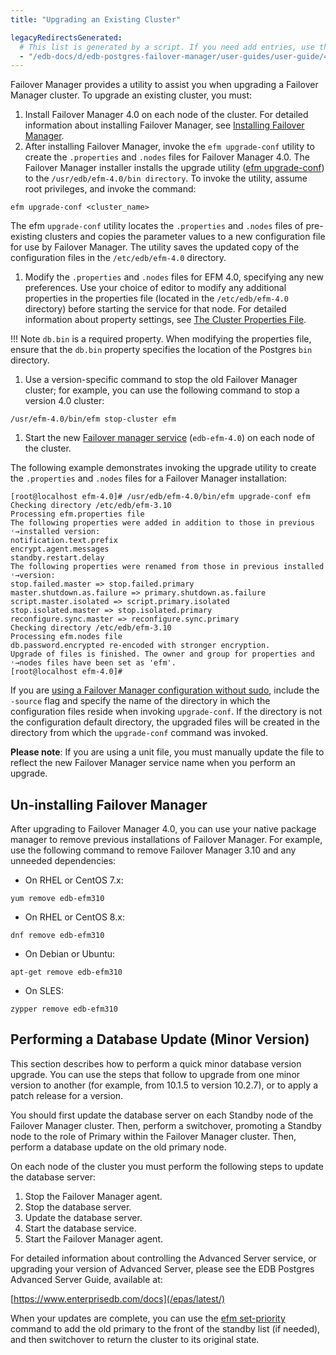 ```yaml
---
title: "Upgrading an Existing Cluster"

legacyRedirectsGenerated:
  # This list is generated by a script. If you need add entries, use the `legacyRedirects` key.
  - "/edb-docs/d/edb-postgres-failover-manager/user-guides/user-guide/4.0/upgrading_existing_cluster.html"
---
```


<div id="upgrading_existing_cluster" class="registered_link"></div>

Failover Manager provides a utility to assist you when upgrading a Failover Manager cluster. To upgrade an existing cluster, you must:

1.  Install Failover Manager 4.0 on each node of the cluster. For detailed information about installing Failover Manager, see [Installing Failover Manager](03_installing_efm/#installing_efm).
2.  After installing Failover Manager, invoke the `efm upgrade-conf` utility to create the `.properties` and `.nodes` files for Failover Manager 4.0. The Failover Manager installer installs the upgrade utility ([efm upgrade-conf](07_using_efm_utility/#efm_upgrade_conf)) to the `/usr/edb/efm-4.0/bin directory`. To invoke the utility, assume root privileges, and invoke the command:

```text
efm upgrade-conf <cluster_name>
```

The efm `upgrade-conf` utility locates the `.properties` and `.nodes` files of pre-existing clusters and copies the parameter values to a new configuration file for use by Failover Manager. The utility saves the updated copy of the configuration files in the `/etc/edb/efm-4.0` directory.

1.  Modify the `.properties` and `.nodes` files for EFM 4.0, specifying any new preferences. Use your choice of editor to modify any additional properties in the properties file (located in the `/etc/edb/efm-4.0` directory) before starting the service for that node. For detailed information about property settings, see [The Cluster Properties File](04_configuring_efm/01_cluster_properties/#cluster_properties).

!!! Note
    `db.bin` is a required property. When modifying the properties file, ensure that the `db.bin` property specifies the location of the Postgres `bin` directory.

1.  Use a version-specific command to stop the old Failover Manager cluster; for example, you can use the following command to stop a version 4.0 cluster:

```text
/usr/efm-4.0/bin/efm stop-cluster efm
```

1.  Start the new [Failover manager service](08_controlling_efm_service/#controlling_efm_service) (`edb-efm-4.0`) on each node of the cluster.

The following example demonstrates invoking the upgrade utility to create the `.properties` and `.nodes` files for a Failover Manager installation:

```text
[root@localhost efm-4.0]# /usr/edb/efm-4.0/bin/efm upgrade-conf efm
Checking directory /etc/edb/efm-3.10
Processing efm.properties file
The following properties were added in addition to those in previous ˓→installed version:
notification.text.prefix
encrypt.agent.messages
standby.restart.delay
The following properties were renamed from those in previous installed ˓→version:
stop.failed.master => stop.failed.primary
master.shutdown.as.failure => primary.shutdown.as.failure
script.master.isolated => script.primary.isolated
stop.isolated.master => stop.isolated.primary
reconfigure.sync.master => reconfigure.sync.primary
Checking directory /etc/edb/efm-3.10
Processing efm.nodes file
db.password.encrypted re-encoded with stronger encryption.
Upgrade of files is finished. The owner and group for properties and ˓→nodes files have been set as 'efm'.
[root@localhost efm-4.0]#
```

If you are [using a Failover Manager configuration without sudo](04_configuring_efm/04_extending_efm_permissions/#running_efm_without_sudo), include the `-source` flag and specify the name of the directory in which the configuration files reside when invoking `upgrade-conf`. If the directory is not the configuration default directory, the upgraded files will be created in the directory from which the `upgrade-conf` command was invoked.

**Please note**: If you are using a unit file, you must manually update the file to reflect the new Failover Manager service name when you perform an upgrade.

## Un-installing Failover Manager

After upgrading to Failover Manager 4.0, you can use your native package manager to remove previous installations of Failover Manager. For example, use the following command to remove Failover Manager 3.10 and any unneeded dependencies:

-   On RHEL or CentOS 7.x:

```text
yum remove edb-efm310
```

-   On RHEL or CentOS 8.x:

```text
dnf remove edb-efm310
```

-   On Debian or Ubuntu:

```text
apt-get remove edb-efm310
```

-   On SLES:

```text
zypper remove edb-efm310
```

## Performing a Database Update (Minor Version)

This section describes how to perform a quick minor database version upgrade. You can use the steps that follow to upgrade from one minor version to another (for example, from 10.1.5 to version 10.2.7), or to apply a patch release for a version.

You should first update the database server on each Standby node of the Failover Manager cluster. Then, perform a switchover, promoting a Standby node to the role of Primary within the Failover Manager cluster. Then, perform a database update on the old primary node.

On each node of the cluster you must perform the following steps to update the database server:

1.  Stop the Failover Manager agent.
2.  Stop the database server.
3.  Update the database server.
4.  Start the database service.
5.  Start the Failover Manager agent.

For detailed information about controlling the Advanced Server service, or upgrading your version of Advanced Server, please see the EDB Postgres Advanced Server Guide, available at:

[https://www.enterprisedb.com/docs](/epas/latest/)

When your updates are complete, you can use the [efm set-priority](07_using_efm_utility/#efm_set_priority) command to add the old primary to the front of the standby list (if needed), and then switchover to return the cluster to its original state.
